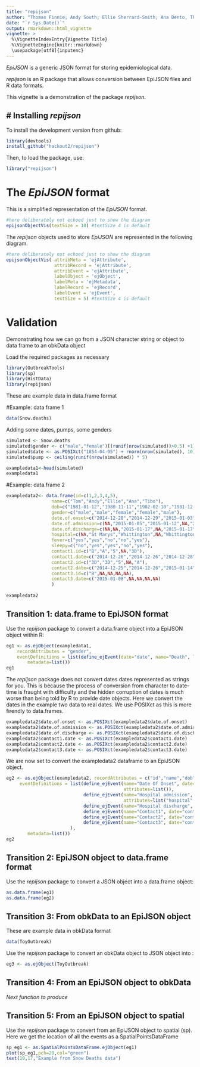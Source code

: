```yaml
---
title: "repijson"
author: "Thomas Finnie; Andy South; Ellie Sherrard-Smith; Ana Bento, Thibaut Jombart"
date: "`r Sys.Date()`"
output: rmarkdown::html_vignette
vignette: >
  %\VignetteIndexEntry{Vignette Title}
  %\VignetteEngine{knitr::rmarkdown}
  \usepackage[utf8]{inputenc}
---
```


*EpiJSON* is a generic JSON format for storing epidemiological data.   

*repijson* is an R package that allows conversion between EpiJSON files and R data formats.

This vignette is a demonstration of the package *repijson*.


# Installing *repijson*
-------------
To install the development version from github:
```r
library(devtools)
install_github("hackout2/repijson")
```


Then, to load the package, use:
```r
library("repijson")
```

# The *EpiJSON* format

This is a simplified representation of the *EpiJSON* format.   

```r
#here deliberately not echoed just to show the diagram
epijsonObjectVis(textSize = 10) #textSize 4 is default
```

The *repijson* objects used to store *EpiJSON* are represented in the following diagram.
```r
#here deliberately not echoed just to show the diagram
epijsonObjectVis( attribMeta = 'ejAttribute',
                  attribRecord = 'ejAttribute',
                  attribEvent = 'ejAttribute',
                  labelObject = 'ejObject',
                  labelMeta = 'ejMetadata',
                  labelRecord = 'ejRecord',
                  labelEvent = 'ejEvent',
                  textSize = 5) #textSize 4 is default
```



# Validation

Demonstrating how we can go from a JSON character string or object to data frame to an obkData object

Load the required packages as necessary
```r

library(OutbreakTools)
library(sp)
library(HistData)
library(repijson)
```


These are example data in data.frame format

#Example: data frame 1
```r
data(Snow.deaths)
```
Adding some dates, pumps, some genders 
```r
simulated <- Snow.deaths
simulated$gender <- c("male","female")[(runif(nrow(simulated))>0.5) +1]
simulated$date <- as.POSIXct("1854-04-05") + rnorm(nrow(simulated), 10) * 86400
simulated$pump <- ceiling(runif(nrow(simulated)) * 5)

exampledata1<-head(simulated)
exampledata1
```

#Example: data.frame 2
```r
exampledata2<- data.frame(id=c(1,2,3,4,5),
                 name=c("Tom","Andy","Ellie","Ana","Tibo"),
                 dob=c("1981-01-12","1980-11-11","1982-02-10","1981-12-09","1983-03-08"),
                 gender=c("male","male","female","female","male"),
                 date.of.onset=c("2014-12-28","2014-12-29","2015-01-03","2015-01-08","2015-01-04"),
                 date.of.admission=c(NA,"2015-01-05","2015-01-12",NA,"2015-01-14"),
                 date.of.discharge=c(NA,NA,"2015-01-17",NA,"2015-01-17"),
                 hospital=c(NA,"St Marys","Whittington",NA,"Whittington"),
                 fever=c("yes","yes","no","no","yes"),
                 sleepy=c("no","yes","yes","no","yes"),
                 contact1.id=c("B","A","5",NA,"3D"),
                 contact1.date=c("2014-12-26","2014-12-26","2014-12-28",NA,"2014-12-28"),
                 contact2.id=c("3D","3D","5",NA,"A"),
                 contact2.date=c("2014-12-25","2014-12-26","2015-01-14",NA,"2014-12-25"),
                 contact3.id=c("B",NA,NA,NA,NA),
                 contact3.date=c("2015-01-08",NA,NA,NA,NA)
                 )
            
exampledata2
```

################################################
## Transition 1: data.frame to EpiJSON format ##
################################################

Use the *repijson* package to convert a data.frame object into a EpiJSON object within R:

```r
eg1 <- as.ejObject(exampledata1,	
    recordAttributes = "gender",	
    eventDefinitions = list(define_ejEvent(date="date",	name="Death", location=list(x="x", y="y", proj4string=""), attributes="pump")),
 		metadata=list())		       
eg1
```

The *repijson* package does not convert dates dates represented as strings for you. This is because the process 
of conversion from character to date-time is fraught with difficulty and the hidden corruption of dates is much 
worse than being told by R to provide date objects. Here we convert the dates in the example two data to real 
dates. We use POSIXct as this is more firendly to data.frames.

```r
exampledata2$date.of.onset <- as.POSIXct(exampledata2$date.of.onset)
exampledata2$date.of.admission <- as.POSIXct(exampledata2$date.of.admission)
exampledata2$date.of.discharge <- as.POSIXct(exampledata2$date.of.discharge)
exampledata2$contact1.date <- as.POSIXct(exampledata2$contact1.date)
exampledata2$contact2.date <- as.POSIXct(exampledata2$contact2.date)
exampledata2$contact3.date <- as.POSIXct(exampledata2$contact3.date)
```

We are now set to convert the exampledata2 dataframe to an EpiJSON object.
```r
eg2 <- as.ejObject(exampledata2, recordAttributes = c("id","name","dob","gender"),
     eventDefinitions = list(define_ejEvent(name="Date Of Onset", date="date.of.onset", 
                                            attributes=list()),
                             define_ejEvent(name="Hospital admission", date="date.of.admission", 
											attributes=list("hospital", "fever", "sleepy")),
							 define_ejEvent(name="Hospital discharge", date="date.of.discharge"),
							 define_ejEvent(name="Contact1", date="contact1.date", attributes=list("contact1.id")),
							 define_ejEvent(name="Contact2", date="contact2.date", attributes=list("contact2.id")),
							 define_ejEvent(name="Contact3", date="contact3.date", attributes=list("contact3.id"))
						),
 		metadata=list())
eg2
```


#######################################################
## Transition 2: EpiJSON object to data.frame format ##
#######################################################

Use the *repijson* package to convert a JSON object into a data.frame object:
```r
as.data.frame(eg1)
as.data.frame(eg2)
```

#######################################################
## Transition 3: From obkData to an EpiJSON object   ##
#######################################################

These are example data in obkData format
```r
data(ToyOutbreak) 
```

Use the *repijson* package to convert an obkData object to JSON object into :
```r
eg3 <- as.ejObject(ToyOutbreak)
```

#######################################################
## Transition 4: From an EpiJSON object to obkData   ##
#######################################################

*Next function to produce*


#######################################################
## Transition 5: From an EpiJSON object to spatial   ##
#######################################################

Use the *repijson* package to convert from an EpiJSON object to spatial (sp). 
Here we get the location of all the events as a SpatialPointsDataFrame
```r
sp_eg1 <- as.SpatialPointsDataFrame.ejObject(eg1)
plot(sp_eg1,pch=20,col="green")
text(10,17,"Example from Snow Deaths data")
```
